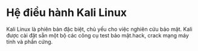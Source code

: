# Hệ điều hành Kali Linux

Kali Linux là phiên bản đặc biệt, chủ yếu cho việc nghiên cứu bảo mật. Kali được cài đặt sẵn một bộ các công cụ test bảo mật.hack, crack mạng máy tính và phần cứng.
